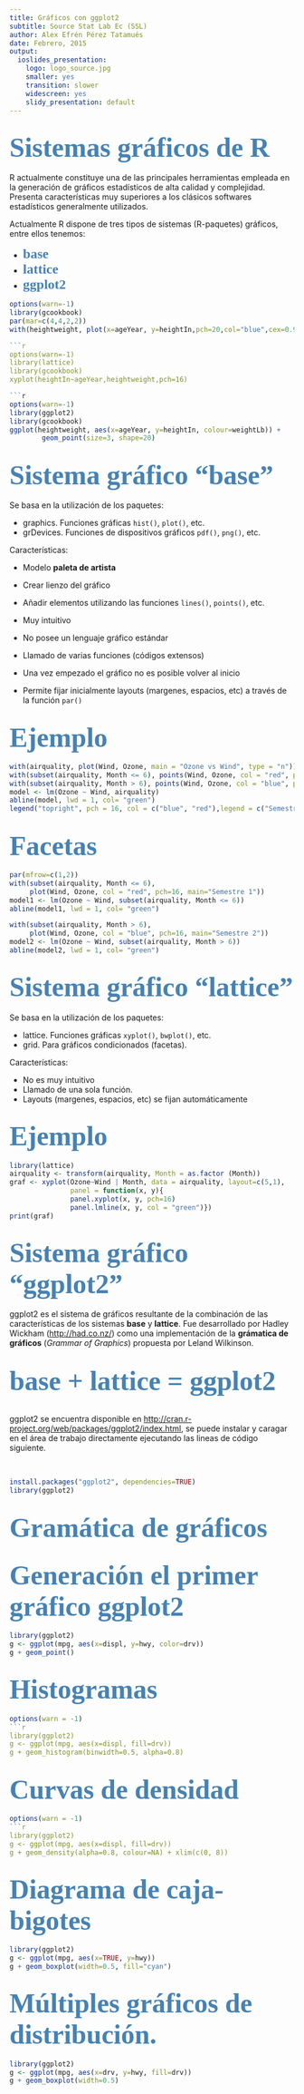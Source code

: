 ```yaml
---
title: Gráficos con ggplot2
subtitle: Source Stat Lab Ec (SSL)
author: Alex Efrén Pérez Tatamués
date: Febrero, 2015
output:
  ioslides_presentation:
    logo: logo_source.jpg
    smaller: yes
    transition: slower
    widescreen: yes
    slidy_presentation: default
---
```


## <b> <font color=SteelBlue face=Cambria size=7> Sistemas gráficos de R </font> </b>
R actualmente constituye una de las principales herramientas empleada en la generación de gráficos estadísticos de alta calidad y complejidad. Presenta características muy superiores a los clásicos softwares estadísticos generalmente utilizados.

Actualmente R dispone de tres tipos de sistemas (R-paquetes) gráficos, entre ellos tenemos:

- <b> <font color=SteelBlue face=Cambria size=5> base </font> </b>
- <b> <font color=SteelBlue face=Cambria size=5> lattice </font> </b>
- <b> <font color=SteelBlue face=Cambria size=5> ggplot2 </font> </b>

```r
options(warn=-1)
library(gcookbook)
par(mar=c(4,4,2,2))
with(heightweight, plot(x=ageYear, y=heightIn,pch=20,col="blue",cex=0.9))

```r
options(warn=-1)
library(lattice)
library(gcookbook)
xyplot(heightIn~ageYear,heightweight,pch=16)

```r
options(warn=-1)
library(ggplot2)
library(gcookbook)
ggplot(heightweight, aes(x=ageYear, y=heightIn, colour=weightLb)) +
        geom_point(size=3, shape=20)
```


## <b> <font color=SteelBlue face=Cambria size=7> Sistema gráfico "base" </font> </b>

Se basa en la utilización de los paquetes:

* graphics. Funciones gráficas `hist()`, `plot()`, etc.
* grDevices. Funciones de dispositivos gráficos `pdf()`, `png()`, etc.

Características:

* Modelo __paleta de artista__
 - Crear lienzo del gráfico
 - Añadir elementos utilizando las funciones `lines()`, `points()`, etc.
 
* Muy intuitivo
* No posee un lenguaje gráfico estándar 
* Llamado de varias funciones (códigos extensos)
* Una vez empezado el gráfico no es posible volver al inicio
* Permite fijar inicialmente layouts (margenes, espacios, etc) a través de la función `par()`

## <b> <font color=SteelBlue face=Cambria size=7> Ejemplo </font> </b>

```r
with(airquality, plot(Wind, Ozone, main = "Ozone vs Wind", type = "n"))
with(subset(airquality, Month <= 6), points(Wind, Ozone, col = "red", pch=16))
with(subset(airquality, Month > 6), points(Wind, Ozone, col = "blue", pch=16))
model <- lm(Ozone ~ Wind, airquality)
abline(model, lwd = 1, col= "green")
legend("topright", pch = 16, col = c("blue", "red"),legend = c("Semestre 2", "Semestre 1"))
```

## <b> <font color=SteelBlue face=Cambria size=7> Facetas </font> </b>
```r
par(mfrow=c(1,2))
with(subset(airquality, Month <= 6), 
     plot(Wind, Ozone, col = "red", pch=16, main="Semestre 1"))
model1 <- lm(Ozone ~ Wind, subset(airquality, Month <= 6))
abline(model1, lwd = 1, col= "green")

with(subset(airquality, Month > 6), 
     plot(Wind, Ozone, col = "blue", pch=16, main="Semestre 2"))
model2 <- lm(Ozone ~ Wind, subset(airquality, Month > 6))
abline(model2, lwd = 1, col= "green") 
```

## <b> <font color=SteelBlue face=Cambria size=7> Sistema gráfico "lattice" </font> </b>

Se basa en la utilización de los paquetes:

* lattice. Funciones gráficas `xyplot()`, `bwplot()`, etc.
* grid. Para gráficos condicionados (facetas).

Características:

* No es muy intuitivo
* Llamado de una sola función.
* Layouts (margenes, espacios, etc) se fijan automáticamente

## <b> <font color=SteelBlue face=Cambria size=7> Ejemplo </font> </b>
```r
library(lattice)
airquality <- transform(airquality, Month = as.factor (Month))
graf <- xyplot(Ozone~Wind | Month, data = airquality, layout=c(5,1),
               panel = function(x, y){
               panel.xyplot(x, y, pch=16)
               panel.lmline(x, y, col = "green")})
print(graf)
```

## <b> <font color=SteelBlue face=Cambria size=7> Sistema gráfico "ggplot2" </font> </b>

ggplot2 es el sistema de gráficos resultante de la combinación de las 
características de los sistemas **base** y **lattice**.
Fue desarrollado por Hadley Wickham (<http://had.co.nz/>) como una 
implementación de la __grámatica de gráficos__ (_Grammar of Graphics_)
propuesta por Leland  Wilkinson.

<br>
<div align=center> <b> <font color=SteelBlue face=Cambria size=7> base + lattice = ggplot2 </font> </b> </div>

<br>
ggplot2 se encuentra disponible en <http://cran.r-project.org/web/packages/ggplot2/index.html>, se puede instalar y caragar en el área de trabajo directamente ejecutando 
las lineas de código siguiente.

<br>
```r
install.packages("ggplot2", dependencies=TRUE)
library(ggplot2)
```

## <b> <font color=SteelBlue face=Cambria size=7> Gramática de gráficos </font> </b>




## <b> <font color=SteelBlue face=Cambria size=7> Generación el primer gráfico ggplot2 </font> </b>

```r
library(ggplot2)
g <- ggplot(mpg, aes(x=displ, y=hwy, color=drv))
g + geom_point()
```

## <b> <font color=SteelBlue face=Cambria size=7> Histogramas </font> </b>
```r
options(warn = -1)
```r
library(ggplot2)
g <- ggplot(mpg, aes(x=displ, fill=drv))
g + geom_histogram(binwidth=0.5, alpha=0.8)
```

## <b> <font color=SteelBlue face=Cambria size=7> Curvas de densidad </font> </b>
```r
options(warn = -1)
```r
library(ggplot2)
g <- ggplot(mpg, aes(x=displ, fill=drv))
g + geom_density(alpha=0.8, colour=NA) + xlim(c(0, 8))
```

## <b> <font color=SteelBlue face=Cambria size=7> Diagrama de caja-bigotes </font> </b>
```r
library(ggplot2)
g <- ggplot(mpg, aes(x=TRUE, y=hwy)) 
g + geom_boxplot(width=0.5, fill="cyan")
```

## <b> <font color=SteelBlue face=Cambria size=7> Múltiples gráficos de distribución. </font> </b>
```r
library(ggplot2)
g <- ggplot(mpg, aes(x=drv, y=hwy, fill=drv)) 
g + geom_boxplot(width=0.5)
```













